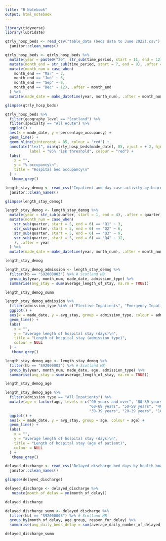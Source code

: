 ```yaml
---
title: "R Notebook"
output: html_notebook
---
```


```r
library(tidyverse)
library(lubridate)
```

```r
qtrly_hosp_beds <- read_csv("table_data (beds data to June 2022).csv") %>% 
  janitor::clean_names()
```

```r
qtrly_hosp_beds <- qtrly_hosp_beds %>% 
  mutate(year = paste0("20", str_sub(time_period, start = 11, end = 12)), .after = time_period) %>% 
  mutate(month_end = str_sub(time_period, start = 7, end = 9), .after = year) %>% 
  mutate(month_num = case_when(
    month_end == "Mar" ~ 3, 
    month_end == "Jun" ~ 6, 
    month_end == "Sep" ~ 9, 
    month_end == "Dec" ~ 12), .after = month_end
  ) %>% 
  mutate(made_date = make_datetime(year, month_num), .after = month_num)

glimpse(qtrly_hosp_beds)
```

```r
qtrly_hosp_beds %>% 
  filter(geography_level == "Scotland") %>% 
  filter(specialty == "All Acute") %>% 
  ggplot() +
  aes(x = made_date, y = percentage_occupancy) +
  geom_line() +
  geom_hline(yintercept = 85, colour = "red") +
  annotate("text", min(qtrly_hosp_beds$made_date), 85, vjust = + 2, hjust = 0, 
           label = "85% risk threshold", colour = "red") +
  labs(
    x = "", 
    y = "% occupancy\n", 
    title = "Hospital bed occupancy\n"
  ) + 
   theme_grey()
```

```r
length_stay_demog <- read_csv("Inpatient and day case activity by board of treatment, age and sex.csv") %>% 
  janitor::clean_names()

glimpse(length_stay_demog)
```

```r
length_stay_demog <- length_stay_demog %>% 
  mutate(year = str_sub(quarter, start = 1, end = 4), .after = quarter) %>% 
  mutate(month_num = case_when(
    str_sub(quarter, start = 5, end = 6) == "Q1" ~ 3, 
    str_sub(quarter, start = 5, end = 6) == "Q2" ~ 6, 
    str_sub(quarter, start = 5, end = 6) == "Q3" ~ 9, 
    str_sub(quarter, start = 5, end = 6) == "Q4" ~ 12, 
    ), .after = year
  ) %>% 
  mutate(made_date = make_datetime(year, month_num), .after = month_num)

length_stay_demog
```

```r
length_stay_demog_admission <- length_stay_demog %>% 
  filter(hb == "S92000003") %>% # Scotland HB
  group_by(year, month_num, made_date, admission_type) %>% 
  summarise(avg_stay = sum(average_length_of_stay, na.rm = TRUE))

length_stay_demog_summ
```

```r
length_stay_demog_admission %>% 
  filter(admission_type %in% c("Elective Inpatients", "Emergency Inpatients")) %>% 
  ggplot() +
  aes(x = made_date, y = avg_stay, group = admission_type, colour = admission_type) +
  geom_line() +
  labs(
    x = "", 
    y = "average length of hospital stay (days)\n", 
    title = "Length of hospital stay (admission type)", 
    colour = NULL
  ) +
   theme_grey()
```

```r
length_stay_demog_age <- length_stay_demog %>% 
  filter(hb == "S92000003") %>% # Scotland HB
  group_by(year, month_num, made_date, age, admission_type) %>% 
  summarise(avg_stay = sum(average_length_of_stay, na.rm = TRUE))

length_stay_demog_age
```

```r
length_stay_demog_age %>% 
  filter(admission_type == "All Inpatients") %>% 
  mutate(age = factor(age, levels = c("90 years and over", "80-89 years", "70-79 years",
                                      "60-69 years", "50-59 years", "40-49 years",
                                      "30-39 years", "20-29 years", "10-19 years", "0-9 years"))) %>% 
  ggplot() +
  aes(x = made_date, y = avg_stay, group = age, colour = age) +
  geom_line() +
  labs(
    x = "", 
    y = "average length of hospital stay (days)\n", 
    title = "Length of hospital stay (age of patient)", 
    colour = NULL
  ) +
   theme_grey()
```

```r
delayed_discharge <- read_csv("Delayed discharge bed days by health board.csv") %>% 
  janitor::clean_names() 

glimpse(delayed_discharge)
```

```r
delayed_discharge <- delayed_discharge %>% 
   mutate(month_of_delay = ym(month_of_delay))

delayed_discharge
```

```r
delayed_discharge_summ <- delayed_discharge %>% 
  filter(hbt == "S92000003") %>% # Scotland HB
  group_by(month_of_delay, age_group, reason_for_delay) %>% 
  summarise(avg_daily_beds_delay = sum(average_daily_number_of_delayed_beds))

delayed_discharge_summ
```





